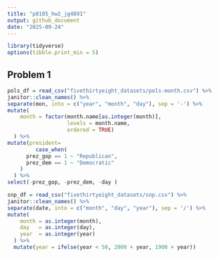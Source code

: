 ```yaml
---
title: "p8105_hw2_jg4891"
output: github_document
date: "2025-09-24"
---
```


```r
library(tidyverse)
options(tibble.print_min = 5)

```
## Problem 1
```r
pols_df = read_csv("fivethirtyeight_datasets/pols-month.csv") %>% 
janitor::clean_names() %>% 
separate(mon, into = c("year", "month", "day"), sep = '-') %>% 
mutate(
    month = factor(month.name[as.integer(month)], 
                   levels = month.name, 
                   ordered = TRUE)
  ) %>% 
mutate(president=
         case_when(
      prez_gop == 1 ~ "Republican",
      prez_dem == 1 ~ "Democratic"
    )
  ) %>% 
select(-prez_gop, -prez_dem, -day )
```
```r
snp_df = read_csv("fivethirtyeight_datasets/snp.csv") %>% 
janitor::clean_names() %>% 
separate(date, into = c("month", "day", "year"), sep = '/') %>% 
mutate(
    month = as.integer(month),
    day   = as.integer(day),
    year  = as.integer(year)
  ) %>% 
  mutate(year = ifelse(year < 50, 2000 + year, 1900 + year))

```




